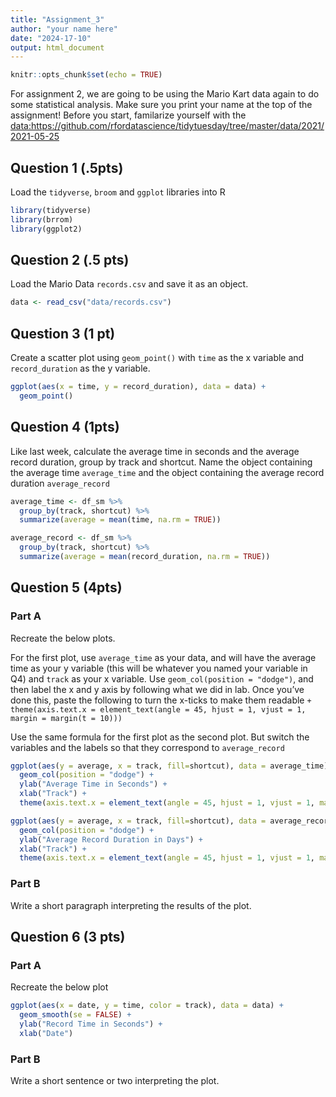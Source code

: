 ```yaml
---
title: "Assignment_3"
author: "your name here"
date: "2024-17-10"
output: html_document
---
```


```r
knitr::opts_chunk$set(echo = TRUE)
```

For assignment 2, we are going to be using the Mario Kart data again to do some statistical analysis. Make sure you print your name at the top of the assignment! Before you start, familarize yourself with the <data:https://github.com/rfordatascience/tidytuesday/tree/master/data/2021/2021-05-25>

## Question 1 (.5pts)

Load the `tidyverse`, `broom` and `ggplot` libraries into R

```r
library(tidyverse)
library(brrom)
library(ggplot2)
```

## Question 2 (.5 pts)

Load the Mario Data `records.csv` and save it as an object.

```r

data <- read_csv("data/records.csv")
```

## Question 3 (1 pt)

Create a scatter plot using `geom_point()` with `time` as the x variable and `record_duration` as the y variable.

```r
ggplot(aes(x = time, y = record_duration), data = data) + 
  geom_point() 
```

## Question 4 (1pts)

Like last week, calculate the average time in seconds and the average record duration, group by track and shortcut. Name the object containing the average time `average_time` and the object containing the average record duration `average_record`

```r
average_time <- df_sm %>% 
  group_by(track, shortcut) %>% 
  summarize(average = mean(time, na.rm = TRUE))

average_record <- df_sm %>% 
  group_by(track, shortcut) %>% 
  summarize(average = mean(record_duration, na.rm = TRUE))
```

## Question 5 (4pts)

### Part A

Recreate the below plots.

For the first plot, use `average_time` as your data, and will have the average time as your y variable (this will be whatever you named your variable in Q4) and `track` as your x variable. Use `geom_col(position = "dodge")`, and then label the x and y axis by following what we did in lab. Once you've done this, paste the following to turn the x-ticks to make them readable `+ theme(axis.text.x = element_text(angle = 45, hjust = 1, vjust = 1, margin = margin(t = 10)))`

Use the same formula for the first plot as the second plot. But switch the variables and the labels so that they correspond to `average_record`

```r
ggplot(aes(y = average, x = track, fill=shortcut), data = average_time) + 
  geom_col(position = "dodge") + 
  ylab("Average Time in Seconds") + 
  xlab("Track") + 
  theme(axis.text.x = element_text(angle = 45, hjust = 1, vjust = 1, margin = margin(t = 10)))

```

```r
ggplot(aes(y = average, x = track, fill=shortcut), data = average_record) + 
  geom_col(position = "dodge") + 
  ylab("Average Record Duration in Days") + 
  xlab("Track") + 
  theme(axis.text.x = element_text(angle = 45, hjust = 1, vjust = 1, margin = margin(t = 10)))

```

### Part B

Write a short paragraph interpreting the results of the plot.

## Question 6 (3 pts)

### Part A

Recreate the below plot

```r
ggplot(aes(x = date, y = time, color = track), data = data) + 
  geom_smooth(se = FALSE) + 
  ylab("Record Time in Seconds") + 
  xlab("Date")
```

### Part B

Write a short sentence or two interpreting the plot.
